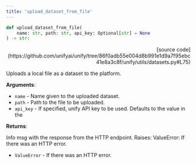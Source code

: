 ```yaml
---
title: 'upload_dataset_from_file'
---
```


```python
def upload_dataset_from_file(
    name: str, path: str, api_key: Optional[str] = None
) -> str:
```

<p align="right">[source code](https://github.com/unifyai/unify/tree/86f0adb55e004d8b991e1d9a7f95ebc41e8a3c8f/unify/utils/datasets.py#L75)</p>

Uploads a local file as a dataset to the platform.

**Arguments**:

- `name` - Name given to the uploaded dataset.
- `path` - Path to the file to be uploaded.
- `api_key` - If specified, unify API key to be used. Defaults to the value in the



**Returns**:

Info msg with the response from the HTTP endpoint.
Raises:
ValueError: If there was an HTTP error.
- `ValueError` - If there was an HTTP error.